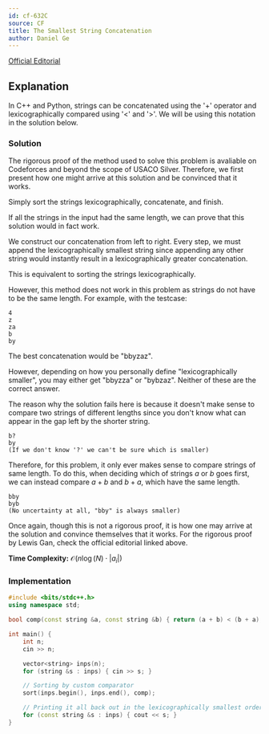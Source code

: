 ```yaml
---
id: cf-632C
source: CF
title: The Smallest String Concatenation
author: Daniel Ge
---
```


[Official Editorial](https://codeforces.com/blog/entry/43493)

## Explanation

<Info title="Quick note on notation">

In C++ and Python, strings can be concatenated using the '+' operator and lexicographically compared using '\<' and '\>'.
We will be using this notation in the solution below.

</Info>

### Solution

The rigorous proof of the method used to solve this problem is avaliable on Codeforces and beyond the scope of USACO Silver.
Therefore, we first present how one might arrive at this solution and be convinced that it works.

<Warning title="Bogus Solution">

Simply sort the strings lexicographically, concatenate, and finish.

</Warning>

If all the strings in the input had the same length, we can prove that this solution would in fact work.

<Spoiler title="Proof of above">

We construct our concatenation from left to right.
Every step, we must append the lexicographically smallest string since appending any other string would instantly result in a lexicographically greater concatenation.

This is equivalent to sorting the strings lexicographically.

</Spoiler>

However, this method does not work in this problem as strings do not have to be the same length.
For example, with the testcase:
```
4
z
za
b
by
```
The best concatenation would be "bbyzaz".

However, depending on how you personally define "lexicographically smaller", you may either get "bbyzza" or "bybzaz".
Neither of these are the correct answer.

The reason why the solution fails here is because it doesn't make sense to compare two strings of different lengths since you don't know what can appear in the gap left by the shorter string.
```
b?
by
(If we don't know '?' we can't be sure which is smaller)
```

Therefore, for this problem, it only ever makes sense to compare strings of same length.
To do this, when deciding which of strings $a$ or $b$ goes first, we can instead compare $a + b$ and $b + a$, which have the same length.
```
bby
byb
(No uncertainty at all, "bby" is always smaller)
```

Once again, though this is not a rigorous proof, it is how one may arrive at the solution and convince themselves that it works.
For the rigorous proof by Lewis Gan, check the official editorial linked above.

**Time Complexity:** $\mathcal{O}(n \log(N) \cdot |a_i|)$

### Implementation

<LanguageSection>
<CPPSection>

```cpp
#include <bits/stdc++.h>
using namespace std;

bool comp(const string &a, const string &b) { return (a + b) < (b + a); }

int main() {
	int n;
	cin >> n;

	vector<string> inps(n);
	for (string &s : inps) { cin >> s; }

	// Sorting by custom comparator
	sort(inps.begin(), inps.end(), comp);

	// Printing it all back out in the lexicographically smallest order
	for (const string &s : inps) { cout << s; }
}
```

</CPPSection>
</LanguageSection>
